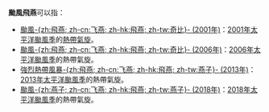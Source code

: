 {{NoteTA
|G1=TyphoonNew
|G2=TyphoonOld
|G3=Weather
}}
'''颱風飛燕'''可以指：

*[[颱風飛燕_(2001年)|颱風-{zh:飛燕; zh-cn:飞燕; zh-hk:飛燕; zh-tw:奇比}- (2001年)]]：[[2001年太平洋颱風季|2001年太平洋颱風季]]的[[熱帶氣旋|熱帶氣旋]]。
*[[颱風飛燕_(2006年)|颱風-{zh:飛燕; zh-cn:飞燕; zh-hk:飛燕; zh-tw:奇比}- (2006年)]]：[[2006年太平洋颱風季|2006年太平洋颱風季]]的熱帶氣旋。
*[[強烈熱帶風暴飛燕_(2013年)|強烈熱帶風暴-{zh:飛燕; zh-cn:飞燕; zh-hk:飛燕; zh-tw:燕子}- (2013年)]]：[[2013年太平洋颱風季|2013年太平洋颱風季]]的熱帶氣旋。
*[[颱風飛燕_(2018年)|颱風-{zh:燕子; zh-cn:飞燕; zh-hk:飛燕; zh-tw:燕子}- (2018年)]]：[[2018年太平洋颱風季|2018年太平洋颱風季]]的熱帶氣旋。

{{消歧义|cat=热带气旋消歧义}}

{{start box}}
{{succession box|[[颱風西馬侖|西馬侖]]|[[颱風山竹|山陀兒]]|太平洋颱風季名稱|飛燕}}
{{end box}}

{{太平洋颱風季熱帶氣旋名單}}